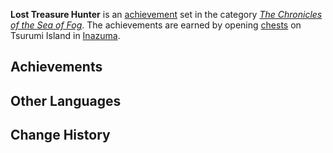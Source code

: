 {{Achievement Set Infobox
|title        = 
|primogems    = {{Achievement/Primogems|Lost Treasure Hunter}}
|total        = {{Achievement/Total|Lost Treasure Hunter}}
|category     = The Chronicles of the Sea of Fog
}}
'''Lost Treasure Hunter''' is an [[achievement]] set in the category ''[[The Chronicles of the Sea of Fog]]''. The achievements are earned by opening [[chests]] on Tsurumi Island in [[Inazuma]].

==Achievements==
{{Achievements by Category Table|Lost Treasure Hunter}}
<!--
==Notes==

==Trivia==
-->
==Other Languages==
{{Other Languages
|default_hidden = 1
|en      = Lost Treasure Hunter
|zhs     = 迷失的寻宝者
|zhs_rm  = Mí​shī de Xún​bǎozhě
|zht     = 迷失的尋寶者
|zht_rm  = Mí​shī de Xún​bǎozhě
|ja      = 迷子になったトレジャーハンター
|ja_rm   = Maigo ni Natta Torejaa Hantaa
|ko      = 길을 잃은 트레저헌터
|ko_rm   = Gireul Ireun Teurejeohheonteo
|es      = Cazador/Cazadora de tesoros perdidos
|fr      = Chasse aux trésors sur les terres brumeuses
|ru      = В поисках сокровищ туманов
|th      = นักล่าสมบัติที่สาบสูญ
|th_rm   = 
|vi      = Thợ Săn Kho Báu Lạc Lối
|de      = Verirrter Jäger der verlorenen Schätze
|id      = Pemburu Harta yang Tersesat
|pt      = Caçador de Tesouros Perdidos
}}
==Change History==
{{Change History|2.2}}
<!--
==References==
{{Reflist}}
-->